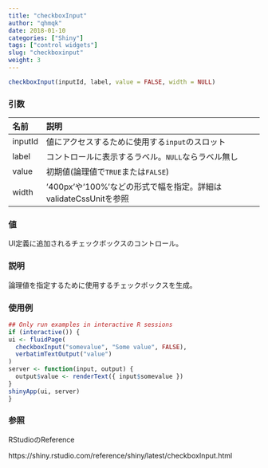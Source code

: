 ```yaml
---
title: "checkboxInput"
author: "qhmqk"
date: 2018-01-10
categories: ["Shiny"]
tags: ["control widgets"]
slug: "checkboxinput"
weight: 3
---
```


```r
checkboxInput(inputId, label, value = FALSE, width = NULL)
```

### 引数

|名前|説明|
|:--|:--|
|inputId|値にアクセスするために使用する`input`のスロット|
|label|コントロールに表示するラベル。`NULL`ならラベル無し|
|value|初期値(論理値で`TRUE`または`FALSE`)|
|width|'400px'や'100%'などの形式で幅を指定。詳細はvalidateCssUnitを参照|

### 値

UI定義に追加されるチェックボックスのコントロール。

### 説明

論理値を指定するために使用するチェックボックスを生成。

### 使用例

```r
## Only run examples in interactive R sessions
if (interactive()) {
ui <- fluidPage(
  checkboxInput("somevalue", "Some value", FALSE),
  verbatimTextOutput("value")
)
server <- function(input, output) {
  output$value <- renderText({ input$somevalue })
}
shinyApp(ui, server)
}
```

### 参照

RStudioのReference

https://shiny.rstudio.com/reference/shiny/latest/checkboxInput.html